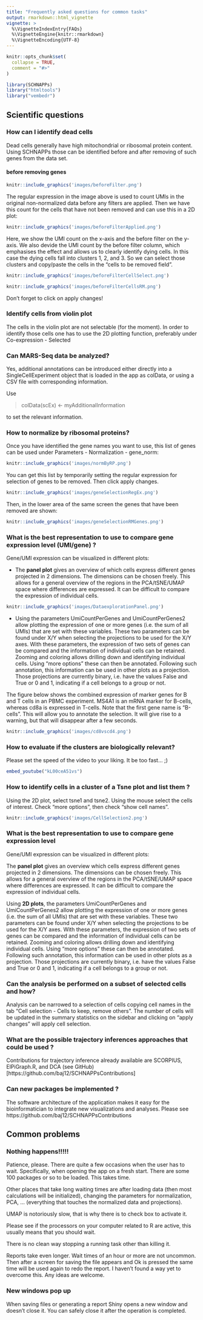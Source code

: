 ```yaml
---
title: "Frequently asked questions for common tasks"
output: rmarkdown::html_vignette
vignette: >
  %\VignetteIndexEntry{FAQs}
  %\VignetteEngine{knitr::rmarkdown}
  %\VignetteEncoding{UTF-8}
---
```


```r
knitr::opts_chunk$set(
  collapse = TRUE,
  comment = "#>"
)
```

```r
library(SCHNAPPs)
library("htmltools")
library("vembedr")

```

## Scientific questions

### How can I identify dead cells

Dead cells generally have high mitochondrial or ribosomal protein content. Using SCHNAPPs those can be identified before and after removing of such genes from the data set. 

#### before removing genes

```r
knitr::include_graphics('images/beforeFilter.png')
```

The regular expression in the image above is used to count UMIs in the original non-normalized data before any filters are applied. Then we have this count for the cells that have not been removed and can use this in a 2D plot:

```r
knitr::include_graphics('images/beforeFilterApplied.png')
```

Here, we show the UMI count on the x-axis and the before filter on the y-axis. We also devide the UMI count by the before filter column, which emphasises the effect and allows us to clearly identify dying cells. In this case the dying cells fall into clusters 1, 2, and 3. So we can select those clusters and copy/paste the cells in the "cells to be removed field".


```r
knitr::include_graphics('images/beforeFilterCellSelect.png')
```

```r
knitr::include_graphics('images/beforeFilterCellsRM.png')
```

Don't forget to click on apply changes!

### Identify cells from violin plot

The cells in the violin plot are not selectable (for the moment). In order to identify those cells one has to use the 2D plotting function, preferably under Co-expression - Selected

### Can MARS-Seq data be analyzed?

Yes, additional annotations can be introduced either directly into a SingleCellExperiment object that is loaded in the app as colData, or using a CSV file with corresponding information. 

Use 

> colData(scEx) <- myAdditionalInformation 

to set the relevant information.


### How to normalize by ribosomal proteins?

Once you have identified the gene names you want to use, this list of genes can be used under Parameters - Normalization - gene_norm: 

```r
knitr::include_graphics('images/normByRP.png')
```

You can get this list by temporarily setting the regular expression for selection of genes to be removed. Then click apply changes.

```r
knitr::include_graphics('images/geneSelectionRegEx.png')
```

Then, in the lower area of the same screen the genes that have been removed are shown:

```r
knitr::include_graphics('images/geneSelectionRMGenes.png')
```


### What is the best representation to use to compare gene expression level (UMI/gene) ? 

Gene/UMI expression can be visualized in different plots:

* The <b>panel plot</b> gives an overview of which cells express different genes projected in 2 dimensions. The dimensions can be chosen freely. This allows for a general overview of the regions in the PCA/tSNE/UMAP space where differences are expressed. It can be difficult to compare the expression of individual cells.

```r
knitr::include_graphics('images/DataexplorationPanel.png')
```

* Using the parameters UmiCountPerGenes and UmiCountPerGenes2 allow plotting the expression of one or more genes (i.e. the sum of all UMIs) that are set with these variables. These two parameters can be found under X/Y when selecting the projections to be used for the X/Y axes. With these parameters, the expression of two sets of genes can be compared and the information of individual cells can be retained. Zooming and coloring allows drilling down and identifying individual cells. Using “more options” these can then be annotated. Following such annotation, this information can be used in other plots as a projection. Those projections are currently binary, i.e. have the values False and True or 0 and 1, indicating if a cell belongs to a group or not.

The figure below shows the combined expression of marker genes for B and T cells in an PBMC experiment. MS4A1 is an mRNA marker for B-cells, whereas cd8a is expressed in T-cells. Note that the first gene name is "B-cells". This will allow you to annotate the selection. It will give rise to a warning, but that will disappear after a few seconds.

```r
knitr::include_graphics('images/cd8vscd4.png')
```


### How to evaluate if the clusters are biologically relevant?

Please set the speed of the video to your liking. It be too fast... ;)

```r
embed_youtube("kL00ceA51vs")
```



### How to identify cells in a cluster of a Tsne plot and list them ? 

Using the 2D plot, select tsne1 and tsne2. Using the mouse select the cells of interest. Check "more options", then check "show cell names".

```r
knitr::include_graphics('images/CellSelection2.png')
```

<!----
### What are the different heat maps that can be generated and how many genes could be listed  by cluster ?

Cells in the cluster can be selected on the 2D plot and cell names are shown after checking “show more options” followed by checking “show cell names”; 

---->

### What is the best representation to use to compare gene expression level

Gene/UMI expression can be visualized in different plots:

The <b>panel plot</b> gives an overview which cells express different genes projected in 2 dimensions. The dimensions can be chosen freely. This allows for a general overview of the regions in the PCA/tSNE/UMAP space where differences are expressed. It can be difficult to compare the expression of individual cells.


Using <b>2D plots</b>, the parameters UmiCountPerGenes and UmiCountPerGenes2 allow plotting the expression of one or more genes (i.e. the sum of all UMIs) that are set with these variables. These two parameters can be found under X/Y when selecting the projections to be used for the X/Y axes. With these parameters, the expression of two sets of genes can be compared and the information of individual cells can be retained. Zooming and coloring allows drilling down and identifying individual cells. Using “more options” these can then be annotated. Following such annotation, this information can be used in other plots as a projection. Those projections are currently binary, i.e. have the values False and True or 0 and 1, indicating if a cell belongs to a group or not.

### Can the analysis be performed on a subset of selected cells and how?

Analysis can be narrowed to a selection of cells copying cell names in the tab  “Cell selection - Cells to keep, remove others”. The number of cells will be updated in the summary statistics on the sidebar and clicking on  “apply changes”  will apply cell selection. 

<!----
### How to identify signature genes with same distribution as a given marker gene? 

--->

### What are the possible trajectory inferences approaches  that could be used ?

Contributions for trajectory inference already available are SCORPIUS, ElPiGraph.R, and DCA (see GitHub)[https://github.com/baj12/SCHNAPPsContributions]

<!----

### To display a developmental pathway according to time of expression of genes from an input involving several datasets ?


### To display a biological  process from a single dataset ?
--->

### Can new packages be implemented ?

The software architecture  of the application makes it easy for the bioinformatician to integrate new visualizations and analyses. 
Please see https://github.com/baj12/SCHNAPPsContributions 


## Common problems

### Nothing happens!!!!!

Patience, please. There are quite a few occasions when the user has to wait. Specifically, when opening the app on a fresh start. There are some 100 packages or so to be loaded. This takes time.

Other places that take long waiting times are after loading data (then most calculations will be initialized), changing the parameters for normalization, PCA, ... (everything that touches the normalized data and projections). 

UMAP is notoriously slow, that is why there is to check box to activate it.

Please see if the processors on your computer related to R are active, this usually means that you should wait.

There is no clean way stopping a running task other than killing it.

Reports take even longer. Wait times of an hour or more are not uncommon. Then after a screen for saving the file appears and Ok is pressed the same time will be used again to redo the report. I haven't found a way yet to overcome this. Any ideas are welcome.

### New windows pop up

When saving files or generating a report Shiny opens a new window and doesn't close it. You can safely close it after the operation is completed.


